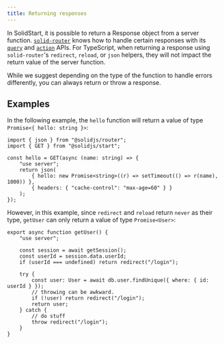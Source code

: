 ```yaml
---
title: Returning responses
---
```


In SolidStart, it is possible to return a Response object from a server function. 
[`solid-router`](/solid-router) knows how to handle certain responses with its [`query`](/solid-router/reference/data-apis/query) and [`action`](/solid-router/reference/data-apis/action) APIs. 
For TypeScript, when returning a response using `solid-router`'s `redirect`, `reload`, or `json` helpers, they will not impact the return value of the server function.

While we suggest depending on the type of the function to handle errors differently, you can always return or throw a response.

## Examples

In the following example, the `hello` function will return a value of type `Promise<{ hello: string }>`:

```tsx
import { json } from "@solidjs/router";
import { GET } from "@solidjs/start";

const hello = GET(async (name: string) => {
	"use server";
	return json(
		{ hello: new Promise<string>((r) => setTimeout(() => r(name), 1000)) },
		{ headers: { "cache-control": "max-age=60" } }
	);
});
```

However, in this example, since `redirect` and `reload` return `never` as their type, `getUser` can only return a value of type `Promise<User>`:

```tsx { 4, 10, 14}
export async function getUser() {
	"use server";

	const session = await getSession();
	const userId = session.data.userId;
	if (userId === undefined) return redirect("/login");

	try {
		const user: User = await db.user.findUnique({ where: { id: userId } });
		// throwing can be awkward.
		if (!user) return redirect("/login");
		return user;
	} catch {
		// do stuff
		throw redirect("/login");
	}
}
```
